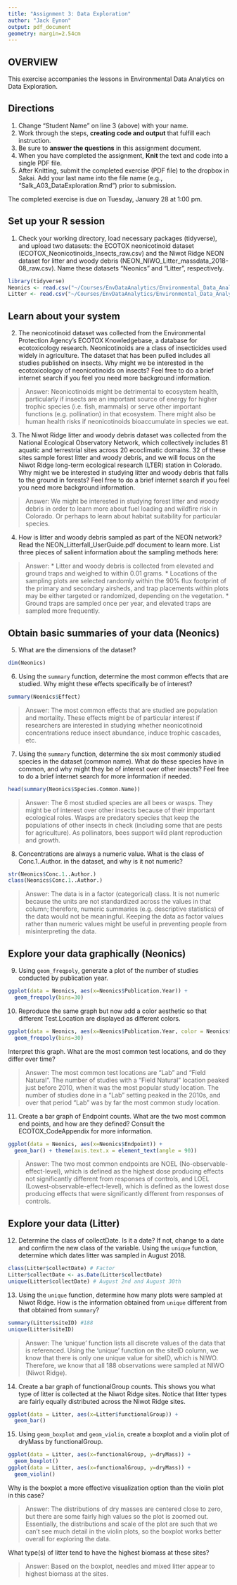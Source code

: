 ```yaml
---
title: "Assignment 3: Data Exploration"
author: "Jack Eynon"
output: pdf_document
geometry: margin=2.54cm
---
```


## OVERVIEW

This exercise accompanies the lessons in Environmental Data Analytics on Data Exploration. 

## Directions
1. Change "Student Name" on line 3 (above) with your name.
3. Work through the steps, **creating code and output** that fulfill each instruction.
4. Be sure to **answer the questions** in this assignment document.
6. When you have completed the assignment, **Knit** the text and code into a single PDF file.
8. After Knitting, submit the completed exercise (PDF file) to the dropbox in Sakai. Add your last name into the file name (e.g., "Salk_A03_DataExploration.Rmd") prior to submission.

The completed exercise is due on Tuesday, January 28 at 1:00 pm.


## Set up your R session

1. Check your working directory, load necessary packages (tidyverse), and upload two datasets: the ECOTOX neonicotinoid dataset (ECOTOX_Neonicotinoids_Insects_raw.csv) and the Niwot Ridge NEON dataset for litter and woody debris (NEON_NIWO_Litter_massdata_2018-08_raw.csv). Name these datasets "Neonics" and "Litter", respectively. 
```r
library(tidyverse)
Neonics <- read.csv("~/Courses/EnvDataAnalytics/Environmental_Data_Analytics_2020/Data/Raw/ECOTOX_Neonicotinoids_Insects_raw.csv")
Litter <- read.csv("~/Courses/EnvDataAnalytics/Environmental_Data_Analytics_2020/Data/Raw/NEON_NIWO_Litter_massdata_2018-08_raw.csv")
```

## Learn about your system

2. The neonicotinoid dataset was collected from the Environmental Protection Agency's ECOTOX Knowledgebase, a database for ecotoxicology research. Neonicotinoids are a class of insecticides used widely in agriculture. The dataset that has been pulled includes all studies published on insects. Why might we be interested in the ecotoxicologoy of neonicotinoids on insects? Feel free to do a brief internet search if you feel you need more background information. 

> Answer: Neonicotinoids might be detrimental to ecosystem health, particularly if insects are an important source of energy for higher trophic species (i.e. fish, mammals) or serve other important functions (e.g. pollination) in that ecosystem. There might also be human health risks if neonicotinoids bioaccumulate in species we eat.

3. The Niwot Ridge litter and woody debris dataset was collected from the National Ecological Observatory Network, which collectively includes 81 aquatic and terrestrial sites across 20 ecoclimatic domains. 32 of these sites sample forest litter and woody debris, and we will focus on the Niwot Ridge long-term ecological research (LTER) station in Colorado. Why might we be interested in studying litter and woody debris that falls to the ground in forests? Feel free to do a brief internet search if you feel you need more background information. 

> Answer: We might be interested in studying forest litter and woody debris  in order to learn more about fuel loading and wildfire risk in Colorado. Or perhaps to learn about habitat suitability for particular species.

4. How is litter and woody debris sampled as part of the NEON network? Read the NEON_Litterfall_UserGuide.pdf document to learn more. List three pieces of salient information about the sampling methods here: 

> Answer: 
* Litter and woody debris is collected from elevated and ground traps and weighed to within 0.01 grams.
* Locations of the sampling plots are selected randomly within the 90% flux footprint of the primary and secondary airsheds, and trap placements within plots may be either targeted or randomized, depending on the vegetation.
* Ground traps are sampled once per year, and elevated traps are sampled more frequently.



## Obtain basic summaries of your data (Neonics)

5. What are the dimensions of the dataset?

```r
dim(Neonics)
```

6. Using the `summary` function, determine the most common effects that are studied. Why might these effects specifically be of interest?
```r
summary(Neonics$Effect)
```

> Answer: The most common effects that are studied are population and mortality. These effects might be of particular interest if researchers are interested in studying whether neonicotinoid concentrations reduce insect abundance, induce trophic cascades, etc.

7. Using the `summary` function, determine the six most commonly studied species in the dataset (common name). What do these species have in common, and why might they be of interest over other insects? Feel free to do a brief internet search for more information if needed.

```r
head(summary(Neonics$Species.Common.Name))
```

> Answer: The 6 most studied species are all bees or wasps. They might be of interest over other insects because of their important ecological roles. Wasps are predatory species that keep the populations of other insects in check (including some that are pests for agriculture). As pollinators, bees support wild plant reproduction and growth.

8. Concentrations are always a numeric value. What is the class of Conc.1..Author. in the dataset, and why is it not numeric?

```r
str(Neonics$Conc.1..Author.)
class(Neonics$Conc.1..Author.)
```

> Answer: The data is in a factor (categorical) class. It is not numeric because the units are not standardized across the values in that column; therefore, numeric summaries (e.g. descriptive statistics) of the data would not be meaningful. Keeping the data as factor values rather than numeric values might be useful in preventing people from misinterpreting the data.



## Explore your data graphically (Neonics)

9. Using `geom_freqpoly`, generate a plot of the number of studies conducted by publication year. 
```r
ggplot(data = Neonics, aes(x=Neonics$Publication.Year)) +
  geom_freqpoly(bins=30)
```

10. Reproduce the same graph but now add a color aesthetic so that different Test.Location are displayed as different colors.
```r
ggplot(data = Neonics, aes(x=Neonics$Publication.Year, color = Neonics$Test.Location)) +
  geom_freqpoly(bins=30)
```

Interpret this graph. What are the most common test locations, and do they differ over time?

> Answer: The most common test locations are "Lab" and "Field Natural". The number of studies with a "Field Natural" location peaked just before 2010, when it was the most popular study location. The number of studies done in a "Lab" setting peaked in the 2010s, and over that period "Lab" was by far the most common study location.

11. Create a bar graph of Endpoint counts. What are the two most common end points, and how are they defined? Consult the ECOTOX_CodeAppendix for more information. 

```r
ggplot(data = Neonics, aes(x=Neonics$Endpoint)) +
  geom_bar() + theme(axis.text.x = element_text(angle = 90))
```

> Answer: The two most common endpoints are NOEL (No-observable-effect-level), which is defined as the highest dose producing effects not significantly different from responses of controls, and LOEL (Lowest-observable-effect-level), which is defined as the lowest dose producing effects that were significantly different from responses of controls.
>

## Explore your data (Litter)

12. Determine the class of collectDate. Is it a date? If not, change to a date and confirm the new class of the variable. Using the `unique` function, determine which dates litter was sampled in August 2018. 
```r
class(Litter$collectDate) # Factor
Litter$collectDate <- as.Date(Litter$collectDate)
unique(Litter$collectDate) # August 2nd and August 30th
```

13. Using the `unique` function, determine how many plots were sampled at Niwot Ridge. How is the information obtained from `unique` different from that obtained from `summary`?

```r
summary(Litter$siteID) #188
unique(Litter$siteID)
```

> Answer: The 'unique' function lists all discrete values of the data that is referenced. Using the 'unique' function on the siteID column, we know that there is only one unique value for siteID, which is NIWO. Therefore, we know that all 188 observations were sampled at NIWO (Niwot Ridge).

14. Create a bar graph of functionalGroup counts. This shows you what type of litter is collected at the Niwot Ridge sites. Notice that litter types are fairly equally distributed across the Niwot Ridge sites.
```r
ggplot(data = Litter, aes(x=Litter$functionalGroup)) +
  geom_bar()
```

15. Using `geom_boxplot` and `geom_violin`, create a boxplot and a violin plot of dryMass by functionalGroup. 
```r
ggplot(data = Litter, aes(x=functionalGroup, y=dryMass)) +
  geom_boxplot()
ggplot(data = Litter, aes(x=functionalGroup, y=dryMass)) +
  geom_violin()
```

Why is the boxplot a more effective visualization option than the violin plot in this case?

> Answer: The distributions of dry masses are centered close to zero, but there are some fairly high values so the plot is zoomed out. Essentially, the distributions and scale of the plot are such that we can't see much detail in the violin plots, so the boxplot works better overall for exploring the data.

What type(s) of litter tend to have the highest biomass at these sites? 

> Answer: Based on the boxplot, needles and mixed litter appear to highest biomass at the sites.